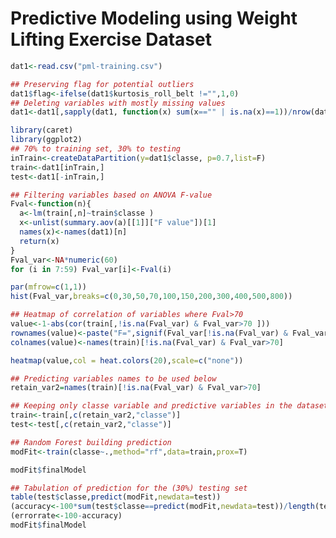 Predictive Modeling using Weight Lifting Exercise Dataset
========================================================

```r
dat1<-read.csv("pml-training.csv")

## Preserving flag for potential outliers
dat1$flag<-ifelse(dat1$kurtosis_roll_belt !="",1,0)
## Deleting variables with mostly missing values  
dat1<-dat1[,sapply(dat1, function(x) sum(x=="" | is.na(x)==1))/nrow(dat1)<0.8]

library(caret)
library(ggplot2)
## 70% to training set, 30% to testing
inTrain<-createDataPartition(y=dat1$classe, p=0.7,list=F)
train<-dat1[inTrain,]
test<-dat1[-inTrain,]

## Filtering variables based on ANOVA F-value 
Fval<-function(n){
  a<-lm(train[,n]~train$classe )
  x<-unlist(summary.aov(a)[[1]]["F value"])[1]
  names(x)<-names(dat1)[n]
  return(x)
}
Fval_var<-NA*numeric(60)
for (i in 7:59) Fval_var[i]<-Fval(i)
```

```r
par(mfrow=c(1,1))
hist(Fval_var,breaks=c(0,30,50,70,100,150,200,300,400,500,800))
```

```r
## Heatmap of correlation of variables where Fval>70
value<-1-abs(cor(train[,!is.na(Fval_var) & Fval_var>70 ]))
rownames(value)<-paste("F=",signif(Fval_var[!is.na(Fval_var) & Fval_var>70],2), names(train)[!is.na(Fval_var) & Fval_var>70])
colnames(value)<-names(train)[!is.na(Fval_var) & Fval_var>70]
```
```r
heatmap(value,col = heat.colors(20),scale=c("none"))
```

```r
## Predicting variables names to be used below
retain_var2=names(train)[!is.na(Fval_var) & Fval_var>70]

## Keeping only classe variable and predictive variables in the datasets
train<-train[,c(retain_var2,"classe")]
test<-test[,c(retain_var2,"classe")]
```

```r
## Random Forest building prediction
modFit<-train(classe~.,method="rf",data=train,prox=T)
```

```r
modFit$finalModel
```

```r
## Tabulation of prediction for the (30%) testing set
table(test$classe,predict(modFit,newdata=test))
(accuracy<-100*sum(test$classe==predict(modFit,newdata=test))/length(test$classe))
(errorrate<-100-accuracy)
modFit$finalModel
```